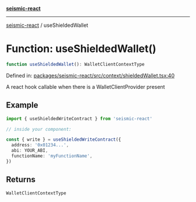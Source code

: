 [**seismic-react**](/seismic-react/README.mdx)

---

[seismic-react](/seismic-react/globals.mdx) / useShieldedWallet

# Function: useShieldedWallet()

```ts
function useShieldedWallet(): WalletClientContextType
```

Defined in: [packages/seismic-react/src/context/shieldedWallet.tsx:40](https://github.com/SeismicSystems/seismic-client/blob/e8122c87fd8029044309fb1fb7eeb938d5015e19/packages/seismic-react/src/context/shieldedWallet.tsx#L40)

A react hook callable when there is a WalletClientProvider present

## Example

```typescript
import { useShieldedWriteContract } from 'seismic-react'

// inside your component:

const { write } = useShieldedWriteContract({
  address: '0x01234...',
  abi: YOUR_ABI,
  functionName: 'myFunctionName',
})
```

## Returns

`WalletClientContextType`
